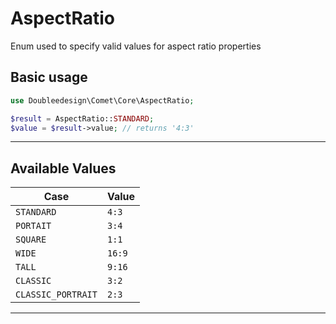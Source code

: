 # AspectRatio
Enum used to specify valid values for aspect ratio properties

## Basic usage
```php
use Doubleedesign\Comet\Core\AspectRatio;

$result = AspectRatio::STANDARD;
$value = $result->value; // returns '4:3'
```

---
## Available Values
| Case | Value |
|------|-------|
| `STANDARD` | `4:3`|
| `PORTAIT` | `3:4`|
| `SQUARE` | `1:1`|
| `WIDE` | `16:9`|
| `TALL` | `9:16`|
| `CLASSIC` | `3:2`|
| `CLASSIC_PORTRAIT` | `2:3`|
---

